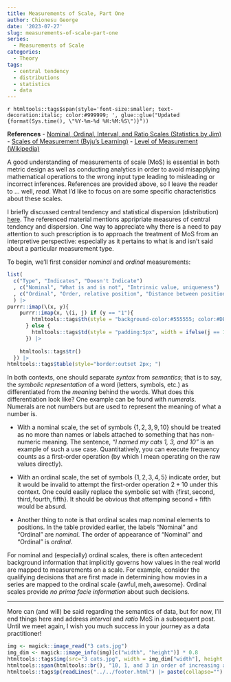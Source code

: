 ```yaml
---
title: Measurements of Scale, Part One
author: Chionesu George
date: '2023-07-27'
slug: measurements-of-scale-part-one
series:
  - Measurements of Scale
categories:
  - Theory
tags:
  - central tendency
  - distributions
  - statistics
  - data
---
```

`r htmltools::tags$span(style='font-size:smaller; text-decoration:italic; color:#999999; ', glue::glue("Updated {format(Sys.time(), \"%Y-%m-%d %H:%M:%S\")}"))`

**References**
- [Nominal, Ordinal, Interval, and Ratio Scales (Statistics by Jim)](https://statisticsbyjim.com/basics/nominal-ordinal-interval-ratio-scales/)
- [Scales of Measurement (Byju's Learning)](https://byjus.com/maths/scales-of-measurement/)
- [Level of Measurement (Wikipedia)](https://en.wikipedia.org/wiki/Level_of_measurement#)
		
A good understanding of measurements of scale (MoS) is essential in both metric design as well as conducting analytics in order to avoid misapplying mathematical operations to the wrong input type leading to misleading or incorrect inferences.  References are provided above, so I leave the reader to … well, _read_.
What I'd like to focus on are some specific characteristics about these scales.  

I briefly discussed central tendency and statistical dispersion (distribution) [here](https://delriaan.github.io/2023/07/15/distributions-and-some-mean-advice/). The referenced material mentions appripriate measures of central tendency and dispersion.  One way to appreciate why there is a need to pay attention to such prescription is to approach the treatment of MoS from an interpretive perspective: especially as it pertains to what is and isn't said about a particular measurement type.  

To begin, we'll first consider _nominal_ and _ordinal_ measurements:

```r
list(
  c("Type", "Indicates", "Doesn't Indicate")
  , c("Nominal", "What is and is not", "Intrinsic value, uniqueness")
  , c("Ordinal", "Order, relative position", "Distance between positions; intrinsic value at each position")
  ) |>
purrr::imap(\(x, y){ 
    purrr::imap(x, \(i, j) if (y == "1"){ 
        htmltools::tags$th(style = "background-color:#555555; color:#DEDADF; padding:5px; ", width = ifelse(j == 1, "10%", "45%"), i) 
      } else { 
        htmltools::tags$td(style = "padding:5px", width = ifelse(j == 1, "10%", "45%"), i) 
      }) |> 
    
    htmltools::tags$tr()
  }) |>
htmltools::tags$table(style="border:outset 2px; ")
```

In both contexts, one should separate _syntax_ from _semantics_; that is to say, the _symbolic representation_ of a word (letters, symbols, etc.) as differentiated from the _meaning_ behind the words. What does this differentiation look like?  One example can be found with _numerals_. Numerals are not numbers but are used to represent the meaning of what a number is. 

- With a nominal scale, the set of symbols $\{1, 2, 3, 9, 10\}$ should be treated as no more than names or labels attached to something that has non-numeric meaning.  The sentence, _"I named my cats 1, 3, and 10"_ is an example of such a use case.  Quantitatively, you can execute frequency counts as a first-order operation (by which I mean operating on the raw values directly).

- With an ordinal scale, the set of symbols $\{1, 2, 3, 4, 5\}$ indicate order, but it would be invalid to attempt the first-order operation $2 + 10$ under this context.  One could easily replace the symbolic set with $\{\text{first}, \text{second}, \text{third}, \text{fourth}, \text{fifth}\}$.  It should be obvious that attemping $\text{second} + \text{fifth}$ would be absurd.

- Another thing to note is that ordinal scales map nominal elements to positions.  In the table provided earlier, the labels "Nominal" and "Ordinal" are _nominal_.  The order of appearance of "Nominal" and "Ordinal" is _ordinal_.

For nominal and (especially) ordinal scales, there is often antecedent background information that implicitly governs how values in the real world are mapped to measurements on a scale.  For example, consider the qualifying decisions that are first made in determining how movies in a series are mapped to the ordinal scale $\{\text{awful}, \text{meh}, \text{awesome}\}$.  Ordinal scales provide _no prima facie information_ about such decisions.

<hr style="width:100%">
More can (and will) be said regarding the semantics of data, but for now, I'll end things here and address _interval_ and _ratio_ MoS in a subsequent post. Until we meet again, I wish you much success in your journey as a data practitioner!

```r
img <- magick::image_read("3 cats.jpg")
img_dim <- magick::image_info(img)[c("width", "height")] * 0.8
htmltools::tags$img(src="3 cats.jpg", width = img_dim["width"], height = img_dim["height"]) |>
htmltools::span(htmltools::br(), "10, 1, and 3 in order of increasing age")
htmltools::tags$p(readLines("../../footer.html") |> paste(collapse="") |> htmltools::HTML())
```


